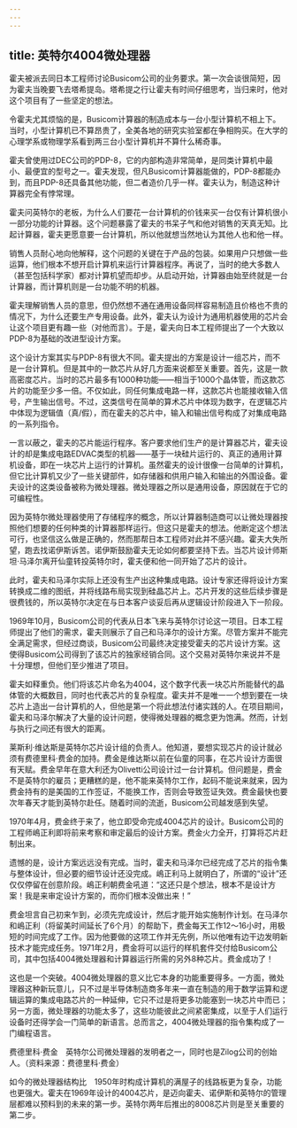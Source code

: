 ```yaml
---
---
---
```

title: 英特尔4004微处理器
---




霍夫被派去同日本工程师讨论Busicom公司的业务要求。第一次会谈很简短，因为霍夫当晚要飞去塔希提岛。塔希提之行让霍夫有时间仔细思考，当归来时，他对这个项目有了一些坚定的想法。

令霍夫尤其烦恼的是，Busicom计算器的制造成本与一台小型计算机不相上下。当时，小型计算机已不算昂贵了，全美各地的研究实验室都在争相购买。在大学的心理学系或物理学系看到两三台小型计算机并不算什么稀奇事。

霍夫曾使用过DEC公司的PDP-8，它的内部构造非常简单，是同类计算机中最小、最便宜的型号之一。霍夫发现，但凡Busicom计算器能做的，PDP-8都能办到，而且PDP-8还具备其他功能，但二者造价几乎一样。霍夫认为，制造这种计算器完全有悖常理。

霍夫问英特尔的老板，为什么人们要花一台计算机的价钱来买一台仅有计算机很小一部分功能的计算器。这个问题暴露了霍夫的书呆子气和他对销售的天真无知。比起计算器，霍夫更愿意要一台计算机，所以他就想当然地认为其他人也和他一样。

销售人员耐心地向他解释，这个问题的关键在于产品的包装。如果用户只想做一些运算，他们根本不想开启计算机来运行计算器程序。再说了，当时的绝大多数人（甚至包括科学家）都对计算机望而却步。从启动开始，计算器由始至终就是一台计算器，而计算机则是一台功能不明的机器。

霍夫理解销售人员的意思，但仍然想不通在通用设备同样容易制造且价格也不贵的情况下，为什么还要生产专用设备。此外，霍夫认为设计为通用机器使用的芯片会让这个项目更有趣一些（对他而言）。于是，霍夫向日本工程师提出了一个大致以PDP-8为基础的改进型设计方案。

这个设计方案其实与PDP-8有很大不同。霍夫提出的方案是设计一组芯片，而不是一台计算机。但是其中的一款芯片从好几方面来说都至关重要。首先，这是一款高密度芯片。当时的芯片最多有1000种功能——相当于1000个晶体管，而这款芯片的功能至少多一倍。不仅如此，同任何集成电路一样，这款芯片也能接收输入信号，产生输出信号。不过，这类信号在简单的算术芯片中体现为数字，在逻辑芯片中体现为逻辑值（真/假），而在霍夫的芯片中，输入和输出信号构成了对集成电路的一系列指令。

一言以蔽之，霍夫的芯片能运行程序。客户要求他们生产的是计算器芯片，霍夫设计的却是集成电路EDVAC类型的机器——基于一块硅片运行的、真正的通用计算机设备，即在一块芯片上运行的计算机。虽然霍夫的设计很像一台简单的计算机，但它比计算机又少了一些关键部件，如存储器和供用户输入和输出的外围设备。霍夫设计的这类设备被称为微处理器。微处理器之所以是通用设备，原因就在于它的可编程性。

因为英特尔微处理器使用了存储程序的概念，所以计算器制造商可以让微处理器按照他们想要的任何种类的计算器那样运行。但这只是霍夫的想法。他断定这个想法可行，也坚信这么做是正确的，然而那帮日本工程师对此并不感兴趣。霍夫大失所望，跑去找诺伊斯诉苦。诺伊斯鼓励霍夫无论如何都要坚持下去。当芯片设计师斯坦·马泽尔离开仙童转投英特尔时，霍夫便和他一同开始了芯片的设计。

此时，霍夫和马泽尔实际上还没有生产出这种集成电路。设计专家还得将设计方案转换成二维的图纸，并将线路布局实现到硅晶芯片上。芯片开发的这些后续步骤是很费钱的，所以英特尔决定在与日本客户谈妥后再从逻辑设计阶段进入下一阶段。

1969年10月，Busicom公司的代表从日本飞来与英特尔讨论这一项目。日本工程师提出了他们的需求，霍夫则展示了自己和马泽尔的设计方案。尽管方案并不能完全满足需求，但经过商谈，Busicom公司最终决定接受霍夫的芯片设计方案。这使得Busicom公司得到了该芯片的独家经销合同。这个交易对英特尔来说并不是十分理想，但他们至少推进了项目。

霍夫如释重负。他们将该芯片命名为4004，这个数字代表一块芯片所能替代的晶体管的大概数目，同时也代表芯片的复杂程度。霍夫并不是唯一一个想到要在一块芯片上造出一台计算机的人，但他是第一个将此想法付诸实践的人。在项目期间，霍夫和马泽尔解决了大量的设计问题，使得微处理器的概念更为饱满。然而，计划与执行之间还有很大的距离。

莱斯利·维达斯是英特尔芯片设计组的负责人。他知道，要想实现芯片的设计就必须有费德里科·费金的加持。费金是维达斯以前在仙童的同事，在芯片设计方面很有天赋。费金早年在意大利还为Olivetti公司设计过一台计算机。但问题是，费金不是英特尔的雇员；更糟糕的是，他不能来英特尔工作，起码不能说来就来，因为费金持有的是美国的工作签证，不能换工作，否则会导致签证失效。费金最快也要次年春天才能到英特尔赴任。随着时间的流逝，Busicom公司越发感到失望。

1970年4月，费金终于来了，他立即受命完成4004芯片的设计。Busicom公司的工程师嶋正利即将前来考察和审定最后的设计方案。费金火力全开，打算将芯片赶制出来。

遗憾的是，设计方案远远没有完成。当时，霍夫和马泽尔已经完成了芯片的指令集与整体设计，但必要的细节设计还没完成。嶋正利马上就明白了，所谓的“设计”还仅仅停留在创意阶段。嶋正利朝费金吼道：“这还只是个想法，根本不是设计方案！我是来审定设计方案的，而你们根本没做出来！”

费金坦言自己初来乍到，必须先完成设计，然后才能开始实施制作计划。在马泽尔和嶋正利（将留美时间延长了6个月）的帮助下，费金每天工作12～16小时，用极短的时间完成了工作。因为他要做的这项工作并无先例，所以他唯有边干边发明新技术才能完成任务。1971年2月，费金将可以运行的样机套件交付给Busicom公司，其中包括4004微处理器和计算器运行所需的另外8种芯片。费金成功了！

这也是一个突破。4004微处理器的意义比它本身的功能重要得多。一方面，微处理器这种新玩意儿，只不过是半导体制造商多年来一直在制造的用于数学运算和逻辑运算的集成电路芯片的一种延伸，它只不过是将更多功能塞到一块芯片中而已；另一方面，微处理器的功能太多了，这些功能彼此之间紧密集成，以至于人们运行设备时还得学会一门简单的新语言。总而言之，4004微处理器的指令集构成了一门编程语言。



费德里科·费金　英特尔公司微处理器的发明者之一，同时也是Zilog公司的创始人。（资料来源：费德里科·费金）

如今的微处理器结构比　1950年时构成计算机的满屋子的线路板更为复杂，功能也更强大。霍夫在1969年设计的4004芯片，是迈向霍夫、诺伊斯和英特尔的管理层都难以预料到的未来的第一步。英特尔两年后推出的8008芯片则是至关重要的第二步。